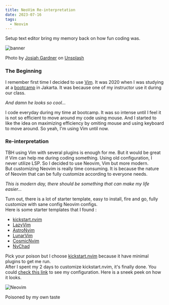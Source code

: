```yaml
---
title: NeoVim Re-interpretation
date: 2023-07-16
tags:
  - Neovim
---
```



Setup text editor bring my memory back on how fun coding was.

![banner](./banner.jpg)
<Figcaption><span>Photo by <a href="https://unsplash.com/@josiahgardner?utm_source=unsplash&utm_medium=referral&utm_content=creditCopyText">Josiah Gardner</a> on <a href="https://unsplash.com/photos/Tb9FJ4Znz-U?utm_source=unsplash&utm_medium=referral&utm_content=creditCopyText">Unsplash</a></span></Figcaption>

### The Beginning
I remember first time I decided to use [Vim](https://www.vim.org/). It was 2020 when I was studying at a [bootcamp](https://www.hacktiv8.com/) in Jakarta. It was because one of my instructor use it during our class.

_And damn he looks so cool..._

I code everyday during my time at bootcamp. It was so intense until I feel it is not so efficient to move around my code using mouse.
And I started to like the idea on maximizing efficiency by omiting mouse and using keyboard to move around.
So yeah, I'm using Vim until now.

### Re-interpretation
TBH using Vim with several plugins is enough for me. But it would be great if Vim can help me during coding something.
Using old configuration, I never utilize LSP. So I decided to use Neovim, Vim but more modern.  
But customizing Neovim is really time consuming. It is because the nature of Neovim that can be fully customize according to everyone needs.

_This is modern day, there should be something that can make my life easier..._

Turn out, there is a lot of starter template, easy to install, fire and go, fully customize with sane config Neovim configs.  
Here is some starter templates that I found :

- [kickstart.nvim](https://github.com/nvim-lua/kickstart.nvim)
- [LazyVim](https://www.lazyvim.org/)
- [AstroNvim](https://astronvim.com/)
- [LunarVim](https://www.lunarvim.org/)
- [CosmicNvim](https://cosmicnvim.vercel.app/)
- [NvChad](https://nvchad.com/)

Pick your poison but I choose [kickstart.nvim](https://github.com/nvim-lua/kickstart.nvim) because it have minimal plugins to get me run.  
After I spent my 2 days to customize kickstart.nvim, it's finally done. You could [check this link](https://github.com/didadadida93/kickstart.nvim) to see my configuration. Here is a sneek peek on how it looks.

![Neovim](./neovim-jpg.jpg)
<Figcaption>Poisoned by my own taste</Figcaption>
